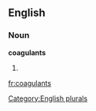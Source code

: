 ==English==

===Noun===
'''coagulants'''

# {{plural of|[[coagulant]]}}

[[Category:English plurals]]

[[fr:coagulants]]